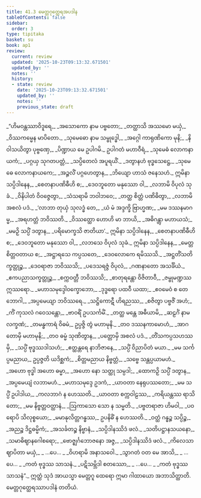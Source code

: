 ```yaml
---
title: 41.3 မေတ္တဂုတ္ထေရအပဒါန
tableOfContents: false
sidebar:
  order: 3
type: tipitaka
basket: su
book: ap1
review:
  current: review
  updated: '2025-10-23T09:13:32.671501'
  updated_by: ''
  notes: ''
  history:
  - state: review
    date: '2025-10-23T09:13:32.671501'
    updated_by: ''
    notes: ''
    previous_state: draft
---
```



<ReviewStatus review={frontmatter.review} showDetails={true} />

<HypothesisAnnotation frontmatter={frontmatter} />

<DynamicBreadcrumb />

<Division number="45" book="ap1" e="ch" v="20" p="400">

<Paragraph number="4895" type="verses" book="ap1">
_“ဟိမဝန္တဿာဝိဒူရေ,_  
_အသောကော နာမ ပဗ္ဗတော;_  
_တတ္ထာသိ အဿမော မယှံ,_  
_ဝိဿကမ္မေန မာပိတော._  

</Paragraph>

</Division>
<Division number="46" book="ap1" e="ch" v="20" p="400">

<Paragraph number="4896" type="verses" book="ap1">
_သုမေဓော နာမ သမ္ဗုဒ္ဓေါ,_  
_အဂ္ဂေါ ကာရုဏိကော မုနိ;_  
_နိဝါသယိတွာ ပုဗ္ဗဏှေ,_  
_ပိဏ္ဍာယ မေ ဥပါဂမိ._  

</Paragraph>

</Division>
<Division number="47" book="ap1" e="ch" v="20" p="401">

<Paragraph number="4897" type="verses" book="ap1">
ဥပါဂတံ မဟာဝီရံ,_  
_သုမေဓံ လောကနာယကံ;_  
_ပဂ္ဂယှ သုဂတပတ္တံ,_  
_သပ္ပိတေလံ အပူရယိံ._  

</Paragraph>

</Division>
<Division number="48" book="ap1" e="ch" v="20" p="401">

<Paragraph number="4898" type="verses" book="ap1">
_ဒတွာနဟံ ဗုဒ္ဓသေဋ္ဌေ,_  
_သုမေဓေ လောကနာယကေ;_  
_အဉ္ဇလိံ ပဂ္ဂဟေတွာန,_  
_ဘိယျော ဟာသံ ဇနေသဟံ._  

</Paragraph>

</Division>
<Division number="49" book="ap1" e="ch" v="20" p="401">

<Paragraph number="4899" type="verses" book="ap1">
ဣမိနာ သပ္ပိဒါနေန,_  
_စေတနာပဏိဓီဟိ စ;_  
_ဒေဝဘူတော မနုဿော ဝါ,_  
_လဘာမိ ဝိပုလံ သုခံ._  

</Paragraph>

</Division>
<Division number="50" book="ap1" e="ch" v="20" p="401">

<Paragraph number="4900" type="verses" book="ap1">
_ဝိနိပါတံ ဝိဝဇ္ဇေတွာ,_  
_သံသရာမိ ဘဝါဘဝေ;_  
_တတ္ထ စိတ္တံ ပဏိဓိတွာ,_  
_လဘာမိ အစလံ ပဒံ._  

</Paragraph>

</Division>
<Division number="51" book="ap1" e="ch" v="20" p="401">

<Paragraph number="4901" type="verses" book="ap1">
_‘လာဘာ တုယှံ သုလဒ္ဓံ တေ,_  
_ယံ မံ အဒ္ဒက္ခိ ဗြာဟ္မဏ;_  
_မမ ဒဿနမာဂမ္မ,_  
_အရဟတ္တံ ဘဝိဿတိ._  

</Paragraph>

</Division>
<Division number="52" book="ap1" e="ch" v="20" p="401">

<Paragraph number="4902" type="verses" book="ap1">
_ဝိဿတ္ထော ဟောဟိ မာ ဘာယိ,_  
_အဓိဂန္တွာ မဟာယသံ;_  
_မမဉှိ သပ္ပိံ ဒတွာန,_  
_ပရိမောက္ခသိ ဇာတိယာ’._  

</Paragraph>

</Division>
<Division number="53" book="ap1" e="ch" v="20" p="401">

<Paragraph number="4903" type="verses" book="ap1">
ဣမိနာ သပ္ပိဒါနေန,_  
_စေတနာပဏိဓီဟိ စ;_  
_ဒေဝဘူတော မနုဿော ဝါ,_  
_လဘသေ ဝိပုလံ သုခံ._  

</Paragraph>

</Division>
<Division number="54" book="ap1" e="ch" v="20" p="401">

<Paragraph number="4904" type="verses" book="ap1">
ဣမိနာ သပ္ပိဒါနေန,_  
_မေတ္တစိတ္တဝတာယ စ;_  
_အဋ္ဌာရသေ ကပ္ပသတေ,_  
_ဒေဝလောကေ ရမိဿသိ._  

</Paragraph>

</Division>
<Division number="55" book="ap1" e="ch" v="20" p="401">

<Paragraph number="4905" type="verses" book="ap1">
_အဋ္ဌတိံသတိက္ခတ္တုဉ္စ,_  
_ဒေဝရာဇာ ဘဝိဿသိ;_  
_ပဒေသရဇ္ဇံ ဝိပုလံ,_  
_ဂဏနာတော အသင်္ခိယံ._  

</Paragraph>

</Division>
<Division number="56" book="ap1" e="ch" v="20" p="401">

<Paragraph number="4906" type="verses" book="ap1">
_ဧကပညာသက္ခတ္တုဉ္စ,_  
_စက္ကဝတ္တီ ဘဝိဿသိ;_  
_စာတုရန္တော ဝိဇိတာဝီ,_  
_ဇမ္ဗုမဏ္ဍဿ ဣဿရော._  

</Paragraph>

</Division>
<Division number="57" book="ap1" e="ch" v="20" p="401">

<Paragraph number="4907" type="verses" book="ap1">
_မဟာသမုဒ္ဒေါဝက္ခောဘော,_  
_ဒုဒ္ဓရော ပထဝီ ယထာ;_  
_ဧဝမေဝံ စ တေ ဘောဂါ,_  
_အပ္ပမေယျာ ဘဝိဿရေ._  

</Paragraph>

</Division>
<Division number="58" book="ap1" e="ch" v="20" p="401">

<Paragraph number="4908" type="verses" book="ap1">
_သဋ္ဌိကောဋီ ဟိရညဿ,_  
_စဇိတွာ ပဗ္ဗဇိံ အဟံ;_  
_ကိံ ကုသလံ ဂဝေသန္တော,_  
_ဗာဝရိံ ဥပသင်္ကမိံ._  

</Paragraph>

</Division>
<Division number="59" book="ap1" e="ch" v="20" p="402">

<Paragraph number="4909" type="verses" book="ap1">
_တတ္ထ မန္တေ အဓီယာမိ,_  
_ဆဠင်္ဂံ နာမ လက္ခဏံ;_  
_တမန္ဓကာရံ ဝိဓမံ,_  
ဥပ္ပဇ္ဇိ တွံ မဟာမုနိ._  

</Paragraph>

</Division>
<Division number="60" book="ap1" e="ch" v="20" p="402">

<Paragraph number="4910" type="verses" book="ap1">
_တဝ ဒဿနကာမောဟံ,_  
_အာဂတောမှိ မဟာမုနိ;_  
_တဝ ဓမ္မံ သုဏိတွာန,_  
_ပတ္တောမှိ အစလံ ပဒံ._  

</Paragraph>

</Division>
<Division number="61" book="ap1" e="ch" v="20" p="402">

<Paragraph number="4911" type="verses" book="ap1">
_တိံသကပ္ပသဟဿမှိ,_  
_သပ္ပိံ ဗုဒ္ဓဿဒါသဟံ;_  
_ဧတ္ထန္တရေ နာဘိဇာနေ,_  
_သပ္ပိံ ဝိညာပိတံ မယာ._  

</Paragraph>

</Division>
<Division number="62" book="ap1" e="ch" v="20" p="402">

<Paragraph number="4912" type="verses" book="ap1">
_မမ သင်္ကပ္ပမညာယ,_  
ဥပ္ပဇ္ဇတိ ယဒိစ္ဆကံ;_  
_စိတ္တမညာယ နိဗ္ဗတ္တံ,_  
_သဗ္ဗေ သန္တပ္ပယာမဟံ._  

</Paragraph>

</Division>
<Division number="63" book="ap1" e="ch" v="20" p="402">

<Paragraph number="4913" type="verses" book="ap1">
_အဟော ဗုဒ္ဓါ အဟော ဓမ္မာ,_  
_အဟော နော သတ္ထု သမ္ပဒါ;_  
_ထောကဉှိ သပ္ပိံ ဒတွာန,_  
_အပ္ပမေယျံ လဘာမဟံ._  

</Paragraph>

</Division>
<Division number="64" book="ap1" e="ch" v="20" p="402">

<Paragraph number="4914" type="verses" book="ap1">
_မဟာသမုဒ္ဒေ ဥဒကံ,_  
_ယာဝတာ နေရုပဿတော;_  
_မမ သပ္ပိံ ဥပါဒါယ,_  
_ကလဘာဂံ န ဟေဿတိ._  

</Paragraph>

</Division>
<Division number="65" book="ap1" e="ch" v="20" p="402">

<Paragraph number="4915" type="verses" book="ap1">
_ယာဝတာ စက္ကဝါဠဿ,_  
_ကရိယန္တဿ ရာသိတော;_  
_မမ နိဗ္ဗတ္တဝတ္ထာနံ,_  
_ဩကာသော သော န သမ္မတိ._  

</Paragraph>

</Division>
<Division number="66" book="ap1" e="ch" v="20" p="402">

<Paragraph number="4916" type="verses" book="ap1">
_ပဗ္ဗတရာဇာ ဟိမဝါ,_  
_ပဝရောပိ သိလုစ္စယော;_  
_မမာနုလိတ္တဂန္ဓဿ,_  
ဥပနိဓိံ န ဟေဿတိ._  

</Paragraph>

</Division>
<Division number="67" book="ap1" e="ch" v="20" p="402">

<Paragraph number="4917" type="verses" book="ap1">
_ဝတ္ထံ ဂန္ဓဉ္စ သပ္ပိဉ္စ,_  
_အညဉ္စ ဒိဋ္ဌဓမ္မိကံ;_  
_အသင်္ခတဉ္စ နိဗ္ဗာနံ,_  
_သပ္ပိဒါနဿိဒံ ဖလံ._  

</Paragraph>

</Division>
<Division number="68" book="ap1" e="ch" v="20" p="402">

<Paragraph number="4918" type="verses" book="ap1">
_သတိပဋ္ဌာနသယနော,_  
_သမာဓိဈာနဂေါစရော;_  
_ဗောဇ္ဈင်္ဂဘောဇနော အဇ္ဇ,_  
_သပ္ပိဒါနဿိဒံ ဖလံ._  

</Paragraph>

</Division>
<Division number="69" book="ap1" e="ch" v="20" p="402">

<Paragraph number="4919" type="verses" book="ap1">
_ကိလေသာ ဈာပိတာ မယှံ,_  
_ …ပေ… _  
_ဝိဟရာမိ အနာသဝေါ._  

</Paragraph>

</Division>
<Division number="70" book="ap1" e="ch" v="20" p="402">

<Paragraph number="4920" type="verses" book="ap1">
_သွာဂတံ ဝတ မေ အာသိ,_  
_ …ပေ… _  
_ကတံ ဗုဒ္ဓဿ သာသနံ._  

</Paragraph>

</Division>
<Division number="71" book="ap1" e="ch" v="20" p="402">

<Paragraph number="4921" type="verses" book="ap1">
_ပဋိသမ္ဘိဒါ စတဿော,_  
_ …ပေ… _  
_ကတံ ဗုဒ္ဓဿ သာသနံ”._  

</Paragraph>

<Paragraph number="4922" book="ap1">
ဣတ္ထံ သုဒံ အာယသ္မာ မေတ္တဂူ ထေရော ဣမာ ဂါထာယော အဘာသိတ္ထာတိ.

</Paragraph>
</Division>

<Paragraph number="4923" type="center" book="ap1">
မေတ္တဂုတ္ထေရဿာပဒါနံ တတိယံ.
</Paragraph>